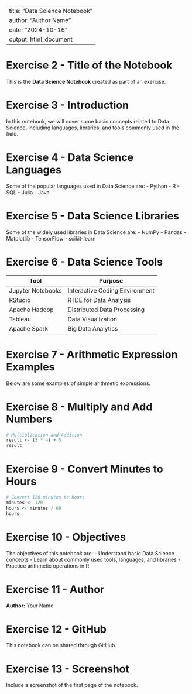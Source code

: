 
---
title: "Data Science Notebook"
author: "Author Name"
date: "2024-10-16"
output: html_document
---

# Exercise 2 - Title of the Notebook
This is the **Data Science Notebook** created as part of an exercise.

# Exercise 3 - Introduction
In this notebook, we will cover some basic concepts related to Data Science, including languages, libraries, and tools commonly used in the field.

# Exercise 4 - Data Science Languages
Some of the popular languages used in Data Science are:
- Python
- R
- SQL
- Julia
- Java

# Exercise 5 - Data Science Libraries
Some of the widely used libraries in Data Science are:
- NumPy
- Pandas
- Matplotlib
- TensorFlow
- scikit-learn

# Exercise 6 - Data Science Tools
| Tool               | Purpose                        |
|--------------------|--------------------------------|
| Jupyter Notebooks  | Interactive Coding Environment |
| RStudio            | R IDE for Data Analysis        |
| Apache Hadoop      | Distributed Data Processing    |
| Tableau            | Data Visualization             |
| Apache Spark       | Big Data Analytics             |

# Exercise 7 - Arithmetic Expression Examples
Below are some examples of simple arithmetic expressions.

# Exercise 8 - Multiply and Add Numbers
```r
# Multiplication and Addition
result <- (3 * 4) + 5
result
```

# Exercise 9 - Convert Minutes to Hours
```r
# Convert 120 minutes to hours
minutes <- 120
hours <- minutes / 60
hours
```

# Exercise 10 - Objectives
The objectives of this notebook are:
- Understand basic Data Science concepts
- Learn about commonly used tools, languages, and libraries
- Practice arithmetic operations in R

# Exercise 11 - Author
**Author:** Your Name

# Exercise 12 - GitHub
This notebook can be shared through GitHub.

# Exercise 13 - Screenshot
Include a screenshot of the first page of the notebook.

